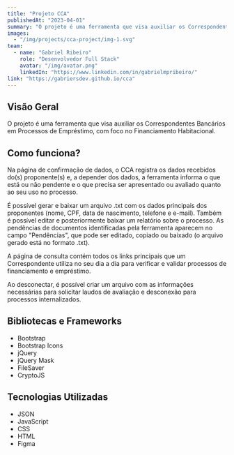 ```yaml
---
title: "Projeto CCA"
publishedAt: "2023-04-01"
summary: "O projeto é uma ferramenta que visa auxiliar os Correspondentes Bancários em Processos de Empréstimo, com foco no Financiamento Habitacional."
images:
  - "/img/projects/cca-project/img-1.svg"
team:
  - name: "Gabriel Ribeiro"
    role: "Desenvolvedor Full Stack"
    avatar: "/img/avatar.png"
    linkedIn: "https://www.linkedin.com/in/gabrielmpribeiro/"
link: "https://gabriersdev.github.io/cca"
---
```


[//]: # (- "/img/projects/cca-project/img-5.png")
[//]: # (- "/img/projects/cca-project/img-2.png")

## Visão Geral

O projeto é uma ferramenta que visa auxiliar os Correspondentes Bancários em Processos de Empréstimo, com foco no Financiamento Habitacional.

## Como funciona?

Na página de confirmação de dados, o CCA registra os dados recebidos do(s) proponente(s) e, a depender dos dados, a ferramenta informa o que está ou não pendente e o que precisa ser apresentado ou avaliado quanto ao seu uso no processo.

É possível gerar e baixar um arquivo .txt com os dados principais dos proponentes (nome, CPF, data de nascimento, telefone e e-mail). Também é possível editar e posteriormente baixar um relatório sobre o processo. As pendências de documentos identificadas pela ferramenta aparecem no campo "Pendências", que pode ser editado, copiado ou baixado (o arquivo gerado está no formato .txt).

A página de consulta contém todos os links principais que um Correspondente utiliza no seu dia a dia para verificar e validar processos de financiamento e empréstimo.

Ao desconectar, é possível criar um arquivo com as informações necessárias para solicitar laudos de avaliação e desconexão para processos internalizados.

## Bibliotecas e Frameworks

- Bootstrap
- Bootstrap Icons
- jQuery
- jQuery Mask
- FileSaver
- CryptoJS

## Tecnologias Utilizadas

- JSON
- JavaScript
- CSS
- HTML
- Figma
